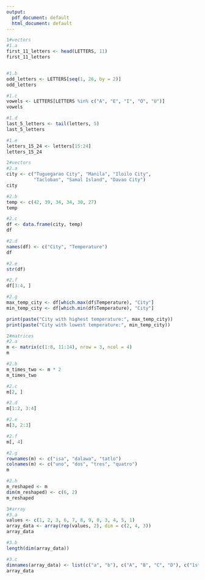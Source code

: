 ```yaml
---
output:
  pdf_document: default
  html_document: default
---
```



```r
1#vectors
#1.a
first_11_letters <- head(LETTERS, 11)
first_11_letters


#1.b
odd_letters <- LETTERS[seq(1, 26, by = 2)]
odd_letters

#1.c
vowels <- LETTERS[LETTERS %in% c("A", "E", "I", "O", "U")]
vowels

#1.d
last_5_letters <- tail(letters, 5)
last_5_letters

#1.e
letters_15_24 <- letters[15:24]
letters_15_24
```


```r
2#vectors
#2.a
city <- c("Tuguegarao City", "Manila", "Iloilo City", 
          "Tacloban", "Samal Island", "Davao City")
city

#2.b
temp <- c(42, 39, 34, 34, 30, 27)
temp

#2.c
df <- data.frame(city, temp)
df

#2.d
names(df) <- c("City", "Temperature")
df

#2.e
str(df)

#2.f
df[3:4, ]

#2.g
max_temp_city <- df[which.max(df$Temperature), "City"]
min_temp_city <- df[which.min(df$Temperature), "City"]

print(paste("City with highest temperature:", max_temp_city))
print(paste("City with lowest temperature:", min_temp_city))
```




```r
2#matrices
#2.a
m <- matrix(c(1:8, 11:14), nrow = 3, ncol = 4)
m

#2.b
m_times_two <- m * 2
m_times_two

#2.c
m[2, ]

#2.d
m[1:2, 3:4]

#2.e
m[3, 2:3]

#2.f
m[, 4]

#2.g
rownames(m) <- c("isa", "dalawa", "tatlo")
colnames(m) <- c("uno", "dos", "tres", "quatro")
m

#2.h
m_reshaped <- m
dim(m_reshaped) <- c(6, 2)
m_reshaped
```



```r
3#array
#3.a
values <- c(1, 2, 3, 6, 7, 8, 9, 0, 3, 4, 5, 1)
array_data <- array(rep(values, 2), dim = c(2, 4, 3))
array_data

#3.b
length(dim(array_data))

#3.c
dimnames(array_data) <- list(c("a", "b"), c("A", "B", "C", "D"), c("1st", "2nd", "3rd"))
array_data
```